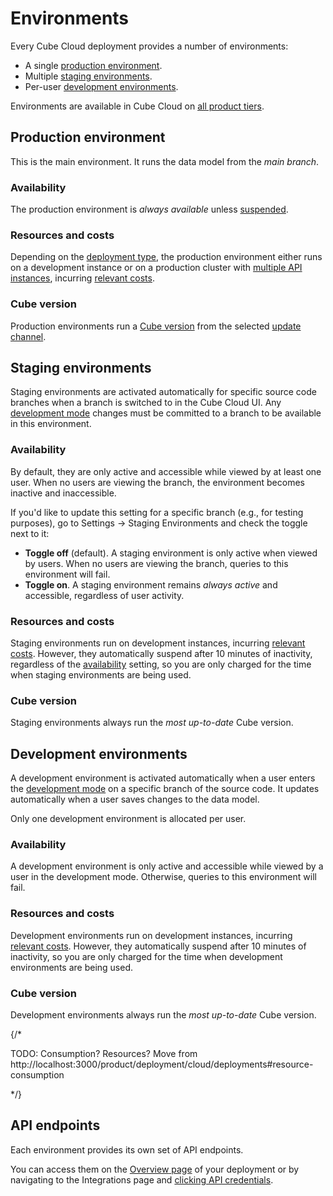 # Environments

Every Cube Cloud deployment provides a number of environments:
- A single [production environment](#production-environment).
- Multiple [staging environments](#staging-environments).
- Per-user [development environments](#development-environments).

<SuccessBox>

Environments are available in Cube Cloud on
[all product tiers](https://cube.dev/pricing).

</SuccessBox>

## Production environment

This is the main environment. It runs the data model from the _main branch_.

### Availability

The production environment is _always available_ unless [suspended][ref-suspend].

### Resources and costs

Depending on the [deployment type][ref-deployment-types], the production environment
either runs on a development instance or on a production cluster with [multiple API
instances][ref-api-instance-scalability], incurring [relevant
costs][ref-pricing-deployment-tiers].

### Cube version

Production environments run a [Cube version][ref-version] from the selected
[update channel][ref-version-channel].

## Staging environments

Staging environments are activated automatically for specific source code branches
when a branch is switched to in the Cube Cloud UI. Any [development mode][ref-dev-mode]
changes must be committed to a branch to be available in this environment.

### Availability

By default, they are only active and accessible while viewed by at least one user.
When no users are viewing the branch, the environment becomes inactive and inaccessible.

If you'd like to update this setting for a specific branch (e.g., for testing purposes),
go to <Btn>Settings → Staging Environments</Btn> and check the toggle next to it:

- **Toggle off** (default). A staging environment is only active when viewed by users.
When no users are viewing the branch, queries to this environment will fail.
- **Toggle on**. A staging environment remains _always active_ and accessible,
regardless of user activity.

<Screenshot src="https://ucarecdn.com/e0dcce34-a53a-4087-b021-25dbaf730a92/"/>

### Resources and costs

Staging environments run on development instances, incurring [relevant
costs][ref-pricing-deployment-tiers]. However, they automatically suspend after 10 minutes
of inactivity, regardless of the [availability](#availability) setting, so you are only
charged for the time when staging environments are being used.

### Cube version

Staging environments always run the _most up-to-date_ Cube version.

## Development environments

A development environment is activated automatically when a user enters the [development
mode][ref-dev-mode] on a specific branch of the source code. It updates automatically
when a user saves changes to the data model.

Only one development environment is allocated per user.

### Availability

A development environment is only active and accessible while viewed by a user in the
development mode. Otherwise, queries to this environment will fail.

### Resources and costs

Development environments run on development instances, incurring [relevant
costs][ref-pricing-deployment-tiers]. However, they automatically suspend after 10 minutes
of inactivity, so you are only charged for the time when development environments are
being used.

### Cube version

Development environments always run the _most up-to-date_ Cube version.

{/*

TODO:
Consumption? Resources? Move from  http://localhost:3000/product/deployment/cloud/deployments#resource-consumption

*/}

## API endpoints

Each environment provides its own set of API endpoints.

You can access them on the [<Btn>Overview</Btn> page][ref-overview] of your deployment
or by navigating to the <Btn>Integrations</Btn> page and [clicking <Btn>API
credentials</Btn>][ref-credentials].

<Screenshot src="https://ucarecdn.com/36cdf2c0-311f-4023-b7ca-e156c6ac288b/" />


[ref-dev-mode]: /product/workspace/dev-mode
[ref-data-model]: /product/workspace/data-model
[ref-deployment-types]: /product/deployment/cloud/deployment-types
[ref-api-instance-scalability]: /product/deployment/cloud/scalability#auto-scaling-of-api-instances
[ref-pricing-deployment-tiers]: /product/deployment/cloud/pricing#deployment-tiers
[ref-suspend]: /product/deployment/cloud/auto-suspension
[ref-overview]: /product/workspace/integrations#review-integrations
[ref-credentials]: /product/workspace/integrations#view-api-credentials
[ref-version]: /product/deployment/cloud/deployments#cube-version
[ref-version-channel]: /product/deployment/cloud/deployments#update-channels